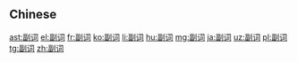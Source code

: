 {{also|副詞}}
==Chinese==
{{zh-see|副詞}}

[[ast:副词]]
[[el:副词]]
[[fr:副词]]
[[ko:副词]]
[[li:副词]]
[[hu:副词]]
[[mg:副词]]
[[ja:副词]]
[[uz:副词]]
[[pl:副词]]
[[tg:副词]]
[[zh:副词]]